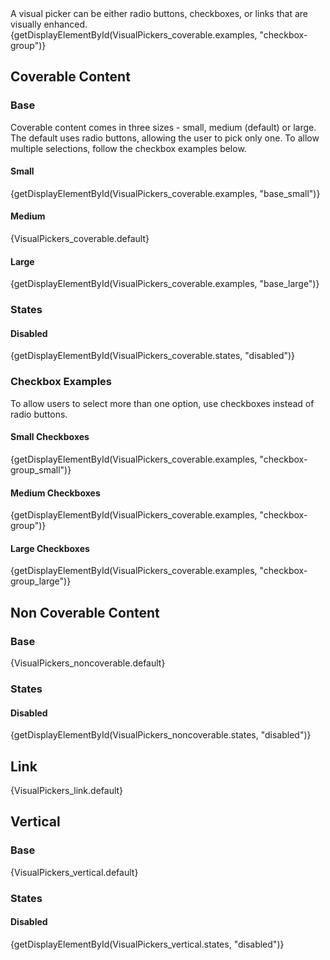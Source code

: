 
<div className="doc lead">
  A visual picker can be either radio buttons, checkboxes, or links that are visually enhanced.
</div>

<CodeView exampleOnly>
  {getDisplayElementById(VisualPickers_coverable.examples, "checkbox-group")}
</CodeView>

## Coverable Content

### Base

Coverable content comes in three sizes - small, medium (default) or large. The default uses radio buttons, allowing the user to pick only one. To allow multiple selections, follow the checkbox examples below.

#### Small

<CodeView>
  {getDisplayElementById(VisualPickers_coverable.examples, "base_small")}
</CodeView>

#### Medium

<CodeView>
  {VisualPickers_coverable.default}
</CodeView>

#### Large

<CodeView>
  {getDisplayElementById(VisualPickers_coverable.examples, "base_large")}
</CodeView>

### States

#### Disabled
<CodeView>
  {getDisplayElementById(VisualPickers_coverable.states, "disabled")}
</CodeView>

### Checkbox Examples

To allow users to select more than one option, use checkboxes instead of radio buttons.

#### Small Checkboxes

<CodeView>
  {getDisplayElementById(VisualPickers_coverable.examples, "checkbox-group_small")}
</CodeView>

#### Medium Checkboxes

<CodeView>
  {getDisplayElementById(VisualPickers_coverable.examples, "checkbox-group")}
</CodeView>

#### Large Checkboxes

<CodeView>
  {getDisplayElementById(VisualPickers_coverable.examples, "checkbox-group_large")}
</CodeView>

## Non Coverable Content

### Base

<CodeView>
  {VisualPickers_noncoverable.default}
</CodeView>

### States

#### Disabled
<CodeView>
  {getDisplayElementById(VisualPickers_noncoverable.states, "disabled")}
</CodeView>

## Link

<CodeView>
  {VisualPickers_link.default}
</CodeView>

## Vertical

### Base

<CodeView>
  {VisualPickers_vertical.default}
</CodeView>

### States

#### Disabled
<CodeView>
  {getDisplayElementById(VisualPickers_vertical.states, "disabled")}
</CodeView>
